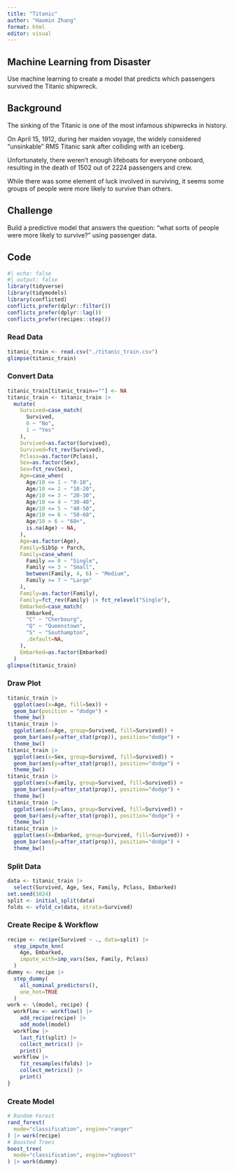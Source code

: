 ```yaml
---
title: "Titanic"
author: "Haomin Zhang"
format: html
editor: visual
---
```


## Machine Learning from Disaster

Use machine learning to create a model that predicts which passengers survived the Titanic shipwreck.

## Background

The sinking of the Titanic is one of the most infamous shipwrecks in history.

On April 15, 1912, during her maiden voyage, the widely considered “unsinkable” RMS Titanic sank after colliding with an iceberg.

Unfortunately, there weren’t enough lifeboats for everyone onboard, resulting in the death of 1502 out of 2224 passengers and crew.

While there was some element of luck involved in surviving, it seems some groups of people were more likely to survive than others.

## Challenge

Build a predictive model that answers the question: “what sorts of people were more likely to survive?”
using passenger data.

## Code

```r
#| echo: false
#| output: false
library(tidyverse)
library(tidymodels)
library(conflicted)
conflicts_prefer(dplyr::filter())
conflicts_prefer(dplyr::lag())
conflicts_prefer(recipes::step())
```

### Read Data

```r
titanic_train <- read.csv("./titanic_train.csv")
glimpse(titanic_train)
```

### Convert Data

```r
titanic_train[titanic_train==""] <- NA
titanic_train <- titanic_train |>
  mutate(
    Survived=case_match(
      Survived,
      0 ~ "No",
      1 ~ "Yes"
    ),
    Survived=as.factor(Survived),
    Survived=fct_rev(Survived),
    Pclass=as.factor(Pclass),
    Sex=as.factor(Sex),
    Sex=fct_rev(Sex),
    Age=case_when(
      Age/10 <= 1 ~ "0-10",
      Age/10 <= 2 ~ "10-20",
      Age/10 <= 3 ~ "20-30",
      Age/10 <= 4 ~ "30-40",
      Age/10 <= 5 ~ "40-50",
      Age/10 <= 6 ~ "50-60",
      Age/10 > 6 ~ "60+",
      is.na(Age) ~ NA,
    ),
    Age=as.factor(Age),
    Family=SibSp + Parch,
    Family=case_when(
      Family == 0 ~ "Single",
      Family <= 3 ~ "Small",
      between(Family, 4, 6) ~ "Medium",
      Family >= 7 ~ "Large"
    ),
    Family=as.factor(Family),
    Family=fct_rev(Family) |> fct_relevel("Single"),
    Embarked=case_match(
      Embarked,
      "C" ~ "Cherbourg",
      "Q" ~ "Queenstown",
      "S" ~ "Southampton",
      .default=NA,
    ),
    Embarked=as.factor(Embarked)
  )
glimpse(titanic_train)
```

### Draw Plot

```r
titanic_train |>
  ggplot(aes(x=Age, fill=Sex)) +
  geom_bar(position = "dodge") +
  theme_bw()
titanic_train |>
  ggplot(aes(x=Age, group=Survived, fill=Survived)) +
  geom_bar(aes(y=after_stat(prop)), position="dodge") +
  theme_bw()
titanic_train |>
  ggplot(aes(x=Sex, group=Survived, fill=Survived)) +
  geom_bar(aes(y=after_stat(prop)), position="dodge") +
  theme_bw()
titanic_train |>
  ggplot(aes(x=Family, group=Survived, fill=Survived)) +
  geom_bar(aes(y=after_stat(prop)), position="dodge") +
  theme_bw()
titanic_train |>
  ggplot(aes(x=Pclass, group=Survived, fill=Survived)) +
  geom_bar(aes(y=after_stat(prop)), position="dodge") +
  theme_bw()
titanic_train |>
  ggplot(aes(x=Embarked, group=Survived, fill=Survived)) +
  geom_bar(aes(y=after_stat(prop)), position="dodge") +
  theme_bw()
```

### Split Data

```r
data <- titanic_train |>
  select(Survived, Age, Sex, Family, Pclass, Embarked)
set.seed(1024)
split <- initial_split(data)
folds <- vfold_cv(data, strata=Survived)
```

### Create Recipe & Workflow

```r
recipe <- recipe(Survived ~ ., data=split) |>
  step_impute_knn(
    Age, Embarked, 
    impute_with=imp_vars(Sex, Family, Pclass)
  )
dummy <- recipe |>
  step_dummy(
    all_nominal_predictors(),
    one_hot=TRUE
  )
work <- \(model, recipe) {
  workflow <- workflow() |>
    add_recipe(recipe) |>
    add_model(model)
  workflow |>
    last_fit(split) |>
    collect_metrics() |>
    print()
  workflow |>
    fit_resamples(folds) |>
    collect_metrics() |>
    print()
}
```

### Create Model

```r
# Random Forest
rand_forest(
  mode="classification", engine="ranger"
) |> work(recipe)
# Boosted Trees
boost_tree(
  mode="classification", engine="xgboost"
) |> work(dummy)
```
